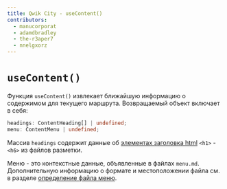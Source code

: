 ```yaml
---
title: Qwik City - useContent()
contributors:
  - manucorporat
  - adamdbradley
  - the-r3aper7
  - nnelgxorz
---
```


# `useContent()`

Функция `useContent()` извлекает ближайшую информацию о содержимом для текущего маршрута. Возвращаемый объект включает в себя:

```ts
headings: ContentHeading[] | undefined;
menu: ContentMenu | undefined;
```

Массив `headings` содержит данные об [элементах заголовка html](https://developer.mozilla.org/en-US/docs/Web/HTML/Element/Heading_Elements) `<h1>` - `<h6>` из файлов разметки.

Меню - это контекстные данные, объявленные в файлах `menu.md`. Дополнительную информацию о формате и местоположении файла см. в разделе [определение файла меню](../../../qwikcity/content/menu/index.mdx).
